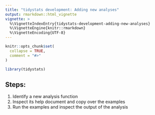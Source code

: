 ```yaml
---
title: "tidystats development: Adding new analyses"
output: rmarkdown::html_vignette
vignette: >
  %\VignetteIndexEntry{tidystats-development-adding-new-analyses}
  %\VignetteEngine{knitr::rmarkdown}
  %\VignetteEncoding{UTF-8}
---
```


```r
knitr::opts_chunk$set(
  collapse = TRUE,
  comment = "#>"
)
```

```r
library(tidystats)
```

## Steps:

1. Identify a new analysis function
2. Inspect its help document and copy over the examples
3. Run the examples and inspect the output of the analysis
